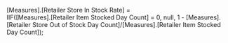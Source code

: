 [Measures].[Retailer Store In Stock Rate] =  
IIF([Measures].[Retailer Item Stocked Day Count] = 0, null, 1 - [Measures].[Retailer Store Out of Stock Day Count]/[Measures].[Retailer Item Stocked Day Count]);



